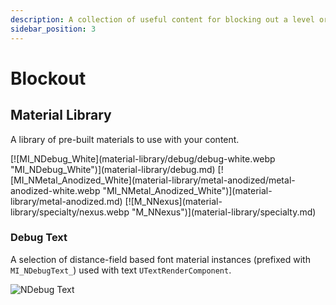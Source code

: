 ```yaml
---
description: A collection of useful content for blocking out a level or two early in development.
sidebar_position: 3
---
```



# Blockout

<PluginDetails moduleName="NexusBlockout" />

## Material Library

A library of pre-built materials to use with your content.

<div class="image-thumbnails">
[![MI_NDebug_White](material-library/debug/debug-white.webp "MI_NDebug_White")](material-library/debug.md)
[![MI_NMetal_Anodized_White](material-library/metal-anodized/metal-anodized-white.webp "MI_NMetal_Anodized_White")](material-library/metal-anodized.md)
[![M_NNexus](material-library/specialty/nexus.webp "M_NNexus")](material-library/specialty.md)
</div>

### Debug Text

A selection of distance-field based font material instances (prefixed with `MI_NDebugText_`) used with text `UTextRenderComponent`.

![NDebug Text](debug-text.webp)

<DocCardList />
